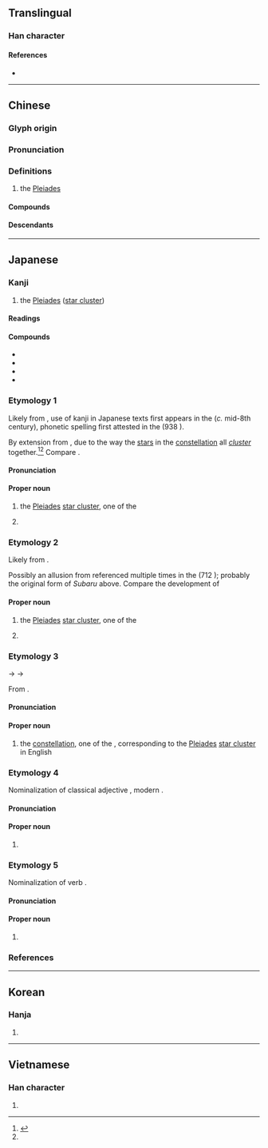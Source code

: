 {{character info/new}}
==Translingual==

===Han character===
{{Han char|rn=72|rad=日|as=05|sn=9|four=60727|canj=AHHL|ids=⿱日卯}}

====References====
* {{Han ref|kx=0494.060|dkj=13865|dj=0858.120|hdz=21503.020|uh=6634|ud=26164|bh=CEF6|bd=52982}}

----

==Chinese==
{{zh-forms}}

===Glyph origin===
{{Han etym}}

===Pronunciation===
{{zh-pron
|m=mǎo
|c=maau5
|h=pfs=
|md=
|mn=báu
|mn-t=bhao2
|w=
|mc=y
|oc=y
|cat=pn
}}

===Definitions===
{{zh-hanzi}}

# the [[Pleiades]] {{gloss|[[star cluster]]}}

====Compounds====
{{zh-der|昴降}}

====Descendants====
{{CJKV||^ぼう}}

{{zh-cat|Astronomy}}

----

==Japanese==

===Kanji===
{{ja-kanji|grade=n|rs=日05}}

# the [[Pleiades]] ([[star cluster]])

====Readings====
{{ja-readings
|goon=みょう<めう
|kanon=ぼう<ばう
|kun=すばる-, すまる-
|nanori=あき, こう<かう, たか, たかし, のぼる
}}

====Compounds====
{{top2}}
* {{ja-r|昴宿|^ぼうしゅく}}
* {{ja-r|昴星|^ぼうせい}}
* {{ja-r|昴一|^こういち}}
* {{ja-r|昴%子|^あき%こ}}
{{bottom}}

===Etymology 1===
<div style="float:right;">
{{wp|lang=ja|プレアデス星団}}
{{wp|Pleaides}}
</div>
{{ja-kanjitab|yomi=k|すばる}}

Likely from {{inh|ja|ojp|sort=すばる|-}}, use of kanji in Japanese texts first appears in the ''{{w|ja:丹後国風土記|Tangō-no-kuni Fudoki}}'' (''c.'' mid-8th century), phonetic spelling first attested in the ''{{w|Wamyō Ruijushō}}'' (938 {{CE}}).

By extension from {{m|ja|統ばる|tr=subaru||to [[bunch]] together; to [[unite]]|pos=intransitive}}, due to the way the [[star]]s in the [[constellation]] all ''[[cluster]]'' together.<ref name="KDJ">{{R:Kokugo Dai Jiten}}</ref><ref name="DJR"/> Compare {{m|ja|統べる|tr=suberu||to [[command]]|pos=transitive}}.

====Pronunciation====
{{ja-pron|yomi=k|すばる|acc=1|acc_ref=DJR}}

====Proper noun====
{{ja-pos|proper|すばる}}

# {{lb|ja|astronomy|sort=すばる}} the [[Pleiades]] [[star cluster]], one of the {{w|Twenty-Eight Mansions}}
#: {{synonyms|ja|プレアデス星団|tr=Pureadesu-seidan|昴宿|tr2=Bōshuku|昴星|tr3=Subaruboshi, Bōsei|六連星|tr4=Mutsuraboshi}}
# {{given name|ja|female|A=a|nodot=1|sort=すばる}}

===Etymology 2===
{{ja-kanjitab|yomi=k|すまる}}

Likely from {{inh|ja|ojp|-}}.

Possibly an allusion from {{m|ja||tr=sumaru no tama||lit=[[cluster]] of [[pearl]]s}} referenced multiple times in the ''{{w|Kojiki}}'' (712 {{CE}}); probably the original form of ''Subaru'' above. {{rfv-etym|ja}} Compare the development of {{m|ja|皇|tr=<i>sume-</i>/<i>sumera-</i> → <i>sube-</i>/<i>subera-</i>|pos=prefix of praise and respect to Shinto deities or an Emperor of Japan}}

====Proper noun====
{{ja-pos|proper|すまる}}

# {{lb|ja|astronomy|regional|sort=すまる}} the [[Pleiades]] [[star cluster]], one of the {{w|Twenty-Eight Mansions}}
# {{given name|ja|male|A=a|nodot=1|sort=すまる}}

===Etymology 3===
<div style="float:right;">
{{wp|lang=ja|昴宿}}
{{wp|Hairy Head}}
</div>
{{ja-kanjitab|yomi=kanon|ぼう}}
{{IPAchar|/bau/}} → {{IPAchar|/bɔː/}} → {{IPAchar|/boː/}}

From {{der|ja|ltc|sort=ほう|-}} {{ltc-l|昴}}.

====Pronunciation====
{{ja-pron|yomi=kanon|ぼう|acc=1|acc_ref=DJR}}

====Proper noun====
{{ja-pos|proper|ぼう|hhira=ばう}}

# {{lb|ja|Chinese astronomy|sort=ほう}} the {{w|Hairy Head}} [[constellation]], one of the {{w|Twenty-Eight Mansions}}, corresponding to the [[Pleiades]] [[star cluster]] in English
#: {{synonyms|ja|昴宿|tr=Bōshuku|昴星|tr2=Bōsei}}

===Etymology 4===
{{ja-kanjitab|yomi=i|たかし}}

Nominalization of classical adjective {{m|ja|高し|tr=takashi}}, modern {{m|ja|高い|tr=takai||[[high]]}}.

====Pronunciation====
{{ja-pron|yomi=i|たかし}}

====Proper noun====
{{ja-pos|proper|たかし}}

# {{given name|ja|male|A=a|nodot=1|sort=たかし}}

===Etymology 5===
{{ja-kanjitab|yomi=i|のぼる}}

Nominalization of verb {{m|ja|[[上る]], [[登る]]|tr=noboru||to [[ascend]], [[rise]]}}.

====Pronunciation====
{{ja-pron|yomi=i|のぼる}}

====Proper noun====
{{ja-pos|proper|のぼる}}

# {{given name|ja|male|A=a|nodot=1|sort=のぼる}}

===References===
<references/>

----

==Korean==

===Hanja===
{{ko-hanja|hangeul=[[묘]]|eumhun=|mr=myo|y=myo}}

# {{rfdef|ko|sort=日05}}

----

==Vietnamese==

===Han character===
{{vi-hantu|[[mão]], [[máu]]|rs=日05}}

# {{rfdef|vi|sort=日05}}